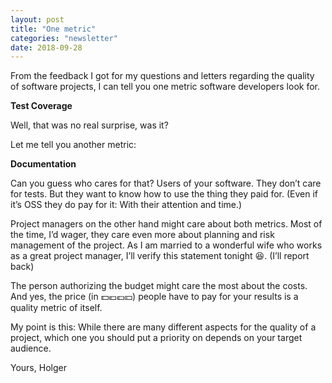```yaml
---
layout: post
title: "One metric"
categories: "newsletter"
date: 2018-09-28
---
```


From the feedback I got for my questions and letters regarding the quality of software projects, I can tell you one metric software developers look for.
<!--more-->
**Test Coverage**

Well, that was no real surprise, was it?

Let me tell you another metric:

**Documentation**

Can you guess who cares for that? Users of your software. They don’t care for tests. But they want to know how to use the thing they paid for. (Even if it’s OSS they do pay for it: With their attention and time.)

Project managers on the other hand might care about both metrics. Most of the time, I’d wager, they care even more about planning and risk management of the project. As I am married to a wonderful wife who works as a great project manager, I’ll verify this statement tonight 😆. (I’ll report back)

The person authorizing the budget might care the most about the costs. And yes, the price (in 💵💶💷💴) people have to pay for your results is a quality metric of itself.

My point is this: While there are many different aspects for the quality of a project, which one you should put a priority on depends on your target audience.

Yours,
Holger
